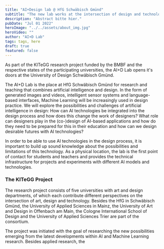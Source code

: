 ```yaml
---
title: "AI+Design lab @ HfG Schwäbisch Gmünd"
subtitle: "The new lab works at the intersection of design and technology research"
description: "Abstract bitte hier."
pubDate: "Jul 01 2022"
heroImage: "../../assets/about_img.jpg"
heroVideo: ""
author: "AI+D Lab"
tags: tags, here
draft: true
featured: false
---
```


As part of the KITeGG research project funded by the BMBF and the respective states of the participating universities, the AI+D Lab opens it's doors at the University of Design Schwäbisch Gmünd.

<p>
  The AI+D Lab is the place at HfG Schwäbisch Gmünd for research and teaching
  that combines artificial intelligence and design. In the form of generated
  images and videos, intelligent sensor systems and language-based interfaces,
  Machine Learning will be increasingly used in design practice. We will explore
  the possibilities and challenges of artificial intelligence in design: How can
  AI technologies be integrated into the design process and how does this change
  the work of designers? What role can designers play in the (co-)design of
  AI-based applications and how do they need to be prepared for this in their
  education and how can we design desirable futures with AI technologies?
  <p>
    <p>
      In order to be able to use AI technologies in the design process, it is
      important to build up sound knowledge about the possibilities and
      limitations of this technology. As a physical location, the lab is the
      first point of contact for students and teachers and provides the
      technical infrastructure for projects and experiments with different AI
      models and technologies.
    </p>
  </p>
</p>

### The KITeGG Project

The research project consists of five universities with art and design departments, of which each contribute different perspectives on the intersection of art, design and technology. Besides the HfG in Schwäbisch Gmünd, the University of Applied Sciences in Mainz, the University of Art and Design in Offenbach am Main, the Cologne International School of Design and the University of Applied Sciences Trier are part of the consortium.

The project was initiated with the goal of researching the new possibilities emerging from the latest developments within AI and Machine Learning research. Besides applied research, the
